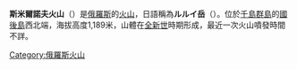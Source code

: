 {{coord|44.420|N|146.135|E|type:mountain|display=title}}

'''斯米爾諾夫火山'''（{{lang-ru|Вулкан Смирнова}}）是[[俄羅斯|俄羅斯]]的[[火山|火山]]，日語稱為'''ルルイ岳'''（{{lang-ja|るるいだけ}}）。位於[[千島群島|千島群島]]的[[國後島|國後島]]西北端，海拔高度1,189米，山體在[[全新世|全新世]]時期形成，最近一次火山噴發時間不詳。

{{Russia-geo-stub}}
[[Category:俄羅斯火山|Category:俄羅斯火山]]